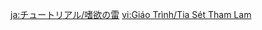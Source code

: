 {{Tutorial
|title    = Engulfing Storm
|subtitle = Combat Knowledge
|type     = Adventure
|icon     = Icon Tutorial Combat.png
|about    = Engulfing Storm
|image1   = Tutorial Adventure Engulfing Storm.png
|text1    = "Engulfing Storm" will continuously drain {{Color|help|your character's Energy}}. If you can remove the Electro attribute from the character through an {{Color|help|Elemental Reaction}}, then this debuff will no longer apply.
|sort     = 6012
}}

[[ja:チュートリアル/嗜欲の雷]]
[[vi:Giáo Trình/Tia Sét Tham Lam]]